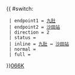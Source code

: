 {{ #switch: {{{format|}}}
  | endpoint1 = [[狗肚山|九肚]]
  | endpoint2 = [[沙田站公共運輸交匯處|沙田站]]
  | direction = 2
  | status = 
  | inline = [[狗肚山|九肚]] ↔ [[沙田站公共運輸交匯處|沙田站]]
  | normal =
  | full =
}}<noinclude>[[category:新界專線小巴路線模板|066K]]</noinclude>